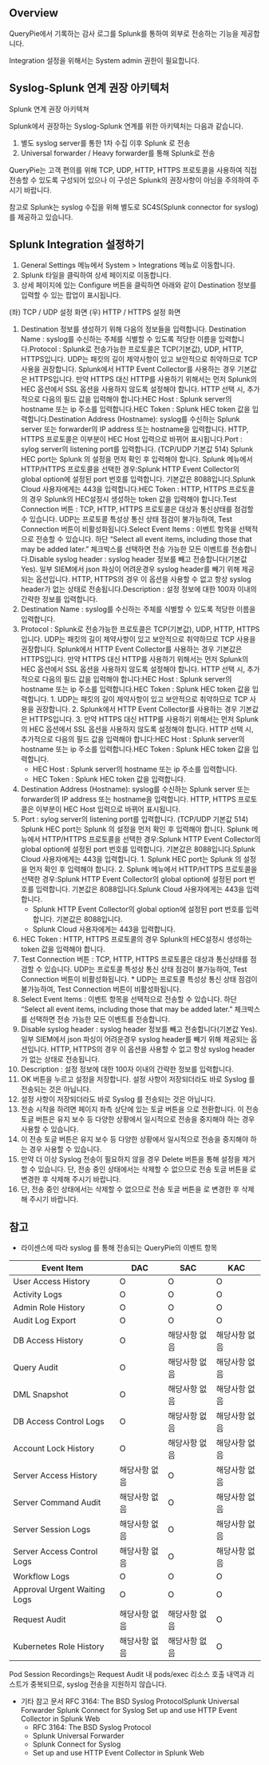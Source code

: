 ## Overview
QueryPie에서 기록하는 감사 로그를 Splunk를 통하여 외부로 전송하는 기능을 제공합니다.

Integration 설정을 위해서는 System admin 권한이 필요합니다.

## Syslog-Splunk 연계 권장 아키텍처
Splunk 연계 권장 아키텍쳐

Splunk에서 권장하는 Syslog-Splunk 연계를 위한 아키텍처는 다음과 같습니다.

1. 별도 syslog server를 통한 1차 수집 이후 Splunk 로 전송
2. Universal forwarder / Heavy forwarder를 통해 Splunk로 전송

QueryPie는 고객 편의를 위해 TCP, UDP, HTTP, HTTPS 프로토콜을 사용하여 직접 전송할 수 있도록 구성되어 있으나 이 구성은 Splunk의 권장사항이 아님을 주의하여 주시기 바랍니다.

참고로 Splunk는 syslog 수집을 위해 별도로 SC4S(Splunk connector for syslog)를 제공하고 있습니다.

## Splunk Integration 설정하기
1. General Settings 메뉴에서 System > Integrations 메뉴로 이동합니다.
2. Splunk 타일을 클릭하여 상세 페이지로 이동합니다.
3. 상세 페이지에 있는 Configure 버튼을 클릭하면 아래와 같이 Destination 정보를 입력할 수 있는 팝업이 표시됩니다.

(좌) TCP / UDP 설정 화면  (우) HTTP / HTTPS 설정 화면

1. Destination 정보를 생성하기 위해 다음의 정보들을 입력합니다. Destination Name : syslog를 수신하는 주체를 식별할 수 있도록 적당한 이름을 입력합니다.Protocol : Splunk로 전송가능한 프로토콜은 TCP(기본값), UDP, HTTP, HTTPS입니다. UDP는 패킷의 길이 제약사항이 있고 보안적으로 취약하므로 TCP 사용을 권장합니다. Splunk에서 HTTP Event Collector를 사용하는 경우 기본값은 HTTPS입니다. 만약 HTTPS 대신 HTTP를 사용하기 위해서는 먼저 Splunk의 HEC 옵션에서 SSL 옵션을 사용하지 않도록 설정해야 합니다. HTTP 선택 시, 추가적으로 다음의 필드 값을 입력해야 합니다:HEC Host : Splunk server의 hostname 또는 ip 주소를 입력합니다.HEC Token : Splunk HEC token 값을 입력합니다.Destination Address (Hostname): syslog를 수신하는 Splunk server 또는 forwarder의 IP address 또는 hostname을 입력합니다. HTTP, HTTPS 프로토콜은 이부분이 HEC Host 입력으로 바뀌어 표시됩니다.Port : sylog server의 listening port를 입력합니다. (TCP/UDP 기본값 514) Splunk HEC port는 Splunk 의 설정을 먼저 확인 후 입력해야 합니다. Splunk 메뉴에서 HTTP/HTTPS 프로토콜을 선택한 경우:Splunk HTTP Event Collector의 global option에 설정된 port 번호를 입력합니다. 기본값은 8088입니다.Splunk Cloud 사용자에게는 443을 입력합니다.HEC Token : HTTP, HTTPS 프로토콜의 경우 Splunk의 HEC설정시 생성하는 token 값을 입력해야 합니다.Test Connection 버튼 : TCP, HTTP, HTTPS 프로토콜은 대상과 통신상태를 점검할 수 있습니다. UDP는 프로토콜 특성상 통신 상태 점검이 불가능하여, Test Connection 버튼이 비활성화됩니다.Select Event Items : 이벤트 항목을 선택적으로 전송할 수 있습니다. 하단 “Select all event items, including those that may be added later.” 체크박스를 선택하면 전송 가능한 모든 이벤트를 전송합니다.Disable syslog header : syslog header 정보를 빼고 전송합니다(기본값 Yes). 일부 SIEM에서 json 파싱이 어려운경우 syslog header를 빼기 위해 제공되는 옵션입니다. HTTP, HTTPS의 경우 이 옵션을 사용할 수 없고 항상 syslog header가 없는 상태로 전송됩니다.Description : 설정 정보에 대한 100자 이내의 간략한 정보를 입력합니다.
  1. Destination Name : syslog를 수신하는 주체를 식별할 수 있도록 적당한 이름을 입력합니다.
  2. Protocol : Splunk로 전송가능한 프로토콜은 TCP(기본값), UDP, HTTP, HTTPS입니다. UDP는 패킷의 길이 제약사항이 있고 보안적으로 취약하므로 TCP 사용을 권장합니다. Splunk에서 HTTP Event Collector를 사용하는 경우 기본값은 HTTPS입니다. 만약 HTTPS 대신 HTTP를 사용하기 위해서는 먼저 Splunk의 HEC 옵션에서 SSL 옵션을 사용하지 않도록 설정해야 합니다. HTTP 선택 시, 추가적으로 다음의 필드 값을 입력해야 합니다:HEC Host : Splunk server의 hostname 또는 ip 주소를 입력합니다.HEC Token : Splunk HEC token 값을 입력합니다.
    1. UDP는 패킷의 길이 제약사항이 있고 보안적으로 취약하므로 TCP 사용을 권장합니다.
    2. Splunk에서 HTTP Event Collector를 사용하는 경우 기본값은 HTTPS입니다.
    3. 만약 HTTPS 대신 HTTP를 사용하기 위해서는 먼저 Splunk의 HEC 옵션에서 SSL 옵션을 사용하지 않도록 설정해야 합니다. HTTP 선택 시, 추가적으로 다음의 필드 값을 입력해야 합니다:HEC Host : Splunk server의 hostname 또는 ip 주소를 입력합니다.HEC Token : Splunk HEC token 값을 입력합니다.
      * HEC Host : Splunk server의 hostname 또는 ip 주소를 입력합니다.
      * HEC Token : Splunk HEC token 값을 입력합니다.
  3. Destination Address (Hostname): syslog를 수신하는 Splunk server 또는 forwarder의 IP address 또는 hostname을 입력합니다. HTTP, HTTPS 프로토콜은 이부분이 HEC Host 입력으로 바뀌어 표시됩니다.
  4. Port : sylog server의 listening port를 입력합니다. (TCP/UDP 기본값 514) Splunk HEC port는 Splunk 의 설정을 먼저 확인 후 입력해야 합니다. Splunk 메뉴에서 HTTP/HTTPS 프로토콜을 선택한 경우:Splunk HTTP Event Collector의 global option에 설정된 port 번호를 입력합니다. 기본값은 8088입니다.Splunk Cloud 사용자에게는 443을 입력합니다.
    1. Splunk HEC port는 Splunk 의 설정을 먼저 확인 후 입력해야 합니다.
    2. Splunk 메뉴에서 HTTP/HTTPS 프로토콜을 선택한 경우:Splunk HTTP Event Collector의 global option에 설정된 port 번호를 입력합니다. 기본값은 8088입니다.Splunk Cloud 사용자에게는 443을 입력합니다.
      * Splunk HTTP Event Collector의 global option에 설정된 port 번호를 입력합니다. 기본값은 8088입니다.
      * Splunk Cloud 사용자에게는 443을 입력합니다.
  5. HEC Token : HTTP, HTTPS 프로토콜의 경우 Splunk의 HEC설정시 생성하는 token 값을 입력해야 합니다.
  6. Test Connection 버튼 : TCP, HTTP, HTTPS 프로토콜은 대상과 통신상태를 점검할 수 있습니다. UDP는 프로토콜 특성상 통신 상태 점검이 불가능하여, Test Connection 버튼이 비활성화됩니다.
    * UDP는 프로토콜 특성상 통신 상태 점검이 불가능하여, Test Connection 버튼이 비활성화됩니다.
  7. Select Event Items : 이벤트 항목을 선택적으로 전송할 수 있습니다. 하단 “Select all event items, including those that may be added later.” 체크박스를 선택하면 전송 가능한 모든 이벤트를 전송합니다.
  8. Disable syslog header : syslog header 정보를 빼고 전송합니다(기본값 Yes). 일부 SIEM에서 json 파싱이 어려운경우 syslog header를 빼기 위해 제공되는 옵션입니다. HTTP, HTTPS의 경우 이 옵션을 사용할 수 없고 항상 syslog header가 없는 상태로 전송됩니다.
  9. Description : 설정 정보에 대한 100자 이내의 간략한 정보를 입력합니다.
2. OK 버튼을 누르고 설정을 저장합니다. 설정 사항이 저장되더라도 바로 Syslog 를 전송되는 것은 아닙니다.
  1. 설정 사항이 저장되더라도 바로 Syslog 를 전송되는 것은 아닙니다.
3. 전송 시작을 하려면 페이지 좌측 상단에 있는 토글 버튼을 으로 전환합니다. 이 전송 토글 버튼은 유지 보수 등 다양한 상황에서 일시적으로 전송을 중지해야 하는 경우 사용할 수 있습니다.
  1. 이 전송 토글 버튼은 유지 보수 등 다양한 상황에서 일시적으로 전송을 중지해야 하는 경우 사용할 수 있습니다.
4. 만약 더 이상 Syslog 전송이 필요하지 않을 경우 Delete 버튼을 통해 설정을 제거할 수 있습니다. 단, 전송 중인 상태에서는 삭제할 수 없으므로 전송 토글 버튼을  로 변경한 후 삭제해 주시기 바랍니다.
  1. 단, 전송 중인 상태에서는 삭제할 수 없으므로 전송 토글 버튼을  로 변경한 후 삭제해 주시기 바랍니다.

## 참고
* 라이센스에 따라 syslog 를 통해 전송되는 QueryPie의 이벤트 항목

| Event Item                   | DAC     | SAC     | KAC     |
| ---------------------------- | ------- | ------- | ------- |
| User Access History          | O       | O       | O       |
| Activity Logs                | O       | O       | O       |
| Admin Role History           | O       | O       | O       |
| Audit Log Export             | O       | O       | O       |
| DB Access History            | O       | 해당사항 없음 | 해당사항 없음 |
| Query Audit                  | O       | 해당사항 없음 | 해당사항 없음 |
| DML Snapshot                 | O       | 해당사항 없음 | 해당사항 없음 |
| DB Access Control Logs       | O       | 해당사항 없음 | 해당사항 없음 |
| Account Lock History         | O       | 해당사항 없음 | 해당사항 없음 |
| Server Access History        | 해당사항 없음 | O       | 해당사항 없음 |
| Server Command Audit         | 해당사항 없음 | O       | 해당사항 없음 |
| Server Session Logs          | 해당사항 없음 | O       | 해당사항 없음 |
| Server Access Control Logs   | 해당사항 없음 | O       | 해당사항 없음 |
| Workflow Logs                | O       | O       | O       |
| Approval Urgent Waiting Logs | O       | O       | O       |
| Request Audit                | 해당사항 없음 | 해당사항 없음 | O       |
| Kubernetes Role History      | 해당사항 없음 | 해당사항 없음 | O       |

Pod Session Recordings는 Request Audit 내 pods/exec 리소스 호출 내역과 리스트가 중복되므로, syslog 전송을 지원하지 않습니다.

* 기타 참고 문서 RFC 3164: The BSD Syslog ProtocolSplunk Universal Forwarder Splunk Connect for Syslog Set up and use HTTP Event Collector in Splunk Web
  * RFC 3164: The BSD Syslog Protocol
  * Splunk Universal Forwarder
  * Splunk Connect for Syslog
  * Set up and use HTTP Event Collector in Splunk Web
